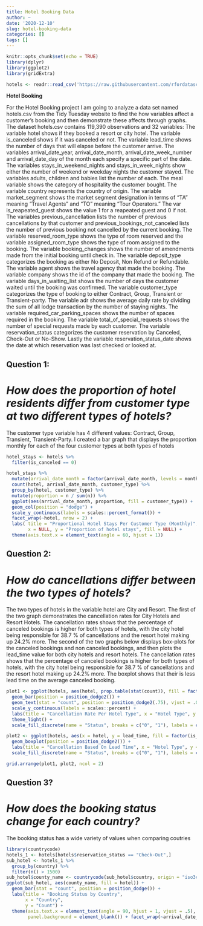 ```yaml
---
title: Hotel Booking Data
author: ~
date: '2020-12-10'
slug: hotel-booking-data
categories: []
tags: []
---
```


```r
knitr::opts_chunk$set(echo = TRUE)
library(dplyr)
library(ggplot2)
library(gridExtra)
```

```r
hotels <- readr::read_csv('https://raw.githubusercontent.com/rfordatascience/tidytuesday/master/data/2020/2020-02-11/hotels.csv')
```

**__Hotel Booking__**

For the Hotel Booking project I am going to analyze a data set named hotels.csv from the Tidy Tuesday website to find the how variables affect a customer’s booking and then demonstrate these affects through graphs. The dataset hotels.csv contains 119,390 observations and 32 variables: The variable hotel shows if they booked a resort or city hotel. The variable is_canceled shows if it was canceled or not. The variable lead_time shows the number of days that will elapse before the customer arrive. The variables arrival_date_year, arrival_date_month, arrival_date_week_number and arrival_date_day of the month each specify a specific part of the date. The variables stays_in_weekend_nights and stays_in_week_nights show either the number of weekend or weekday nights the customer stayed. The variables adults, children and babies list the number of each. The meal variable shows the category of hospitality the customer bought. The variable country represents the country of origin. The variable market_segment shows the market segment designation in terms of “TA” meaning “Travel Agents” and “TO” meaning “Tour Operators.” The var is_reapeated_guest shows the value 1 for a reapeated guest and 0 if not. The variables previous_cancellation lists the number of previous cancellations by that customer and previous_bookings_not_canceled lists the number of previous booking not cancelled by the current booking. The variable reserved_room_type shows the type of room reserved and the variable assigned_room_type shows the type of room assigned to the booking. The variable booking_changes shows the number of amendments made from the initial booking until check in. The variable deposit_type categorizes the booking as either No Deposit, Non Refund or Refundable. The variable agent shows the travel agency that made the booking. The variable company shows the id of the company that made the booking. The variable days_in_waiting_list shows the number of days the customer waited until the booking was confirmed. The variable customer_type categorizes the type of booking to either Contract, Group, Transient or Transient-party. The variable adr shows the average daily rate by dividing the sum of all lodge transaction by the number of staying nights. The variable required_car_parking_spaces shows the number of spaces required in the booking. The variable total_of_special_requests shows the number of special requests made by each customer. The variable reservation_status categorizes the customer reservation by Canceled, Check-Out or No-Show. Lastly the variable reservation_status_date shows the date at which reservation was last checked or looked at.


## __Question 1:__
# _How does the proportion of hotel residents differ from customer type at two different types of hotels?_
The customer type variable has 4 different values: Contract, Group, Transient, Transient-Party. I created a bar graph that displays the proportion monthly for each of the four customer types at both types of hotels

```r
hotel_stays <- hotels %>%
  filter(is_canceled == 0)
```

```r
hotel_stays %>%
  mutate(arrival_date_month = factor(arrival_date_month, levels = month.name)) %>%
  count(hotel, arrival_date_month, customer_type) %>%
  group_by(hotel, customer_type) %>%
  mutate(proportion = n / sum(n)) %>%
  ggplot(aes(arrival_date_month, proportion, fill = customer_type)) +
  geom_col(position = "dodge") +
  scale_y_continuous(labels = scales::percent_format()) +
  facet_wrap(~hotel, nrow = 2) +
  labs( title = "Proportional Hotel Stays Per Customer Type (Monthly)",
        x = NULL, y = "Proportion of hotel stays", fill = NULL) +
  theme(axis.text.x = element_text(angle = 60, hjust = 1))
```


## __Question 2:__
# _How do cancellations differ between the two types of hotels?_
The two types of hotels in the variable hotel are City and Resort. The first of the two graph demonstrates the cancellation rates for City Hotels and Resort Hotels. The cancellation rates shows that the percentage of canceled bookings is higher for both types of hotels, with the city hotel being responsible for 38.7 % of cancellations and the resort hotel making up 24.2% more. The second of the two graphs below displays box-plots for the canceled bookings and non canceled bookings, and then plots the lead_time value for both city hotels and resort hotels. The cancellation rates shows that the percentage of canceled bookings is higher for both types of hotels, with the city hotel being responsible for 38.7 % of cancellations and the resort hotel making up 24.2% more. The boxplot shows that their is less lead time on the average canceled booking.

```r
plot1 <- ggplot(hotels, aes(hotel, prop.table(stat(count)), fill = factor(is_canceled), label = scales::percent(prop.table(stat(count))))) +
  geom_bar(position = position_dodge2()) +
  geom_text(stat = "count", position = position_dodge2(.75), vjust = .05, size = 3) +
  scale_y_continuous(labels = scales::percent) +
  labs(title = "Cancellation Rate Per Hotel Type", x = "Hotel Type", y = "Proportion ") +
  theme_light() +
  scale_fill_discrete(name = "Status", breaks = c("0", "1"), labels = c("Canceled", "Not Canceled"))

plot2 <- ggplot(hotels, aes(x = hotel, y = lead_time, fill = factor(is_canceled))) +
  geom_boxplot(position = position_dodge2()) +
  labs(title = "Cancellation Based On Lead Time", x = "Hotel Type", y = "Lead Time in Days" ) +
  scale_fill_discrete(name = "Status", breaks = c("0", "1"), labels = c("Canceled", "Not Canceled")) + theme_light()

grid.arrange(plot1, plot2, ncol = 2)

```



## __Question 3?__
# _How does the booking status change for each country?_ 
The booking status has a wide variety of values when comparing coutries 
```r
library(countrycode)
hotels_1 <- hotels[hotels$reservation_status == "Check-Out",]
sub_hotel <- hotels_1 %>% 
  group_by(country) %>% 
  filter(n() > 1500)
sub_hotel$county_name <- countrycode(sub_hotel$country, origin = "iso3c", destination = "country.name")
ggplot(sub_hotel, aes(county_name, fill = hotel)) + 
  geom_bar(stat = "count", position = position_dodge()) + 
  labs(title = "Booking Status by Country",
       x = "Country",
       y = "Count") +
  theme(axis.text.x = element_text(angle = 90, hjust = 1, vjust = .5),
        panel.background = element_blank()) + facet_wrap(~arrival_date_month)
```



